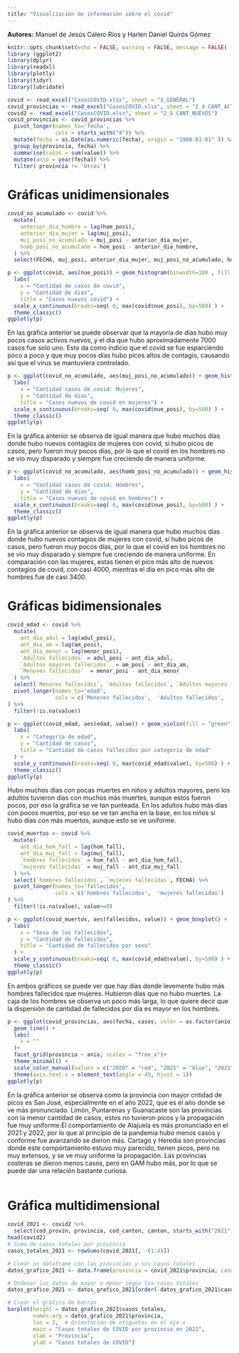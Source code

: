 ```yaml
---
title: "Visualización de información sobre el covid"
---
```


**Autores:** Manuel de Jesús Calero Ríos y Harlen Daniel Quirós Gómez

```r
knitr::opts_chunk$set(echo = FALSE, warning = FALSE, message = FALSE)
library (ggplot2)
library(dplyr)
library(readxl)
library(plotly)
library(tidyr)
library(lubridate)

covid <- read_excel("CasosCOVID.xlsx", sheet = "1_GENERAL")
covid_provincias <- read_excel("CasosCOVID.xlsx", sheet = "2_4 CANT_ACTIVOS")
covid2 <- read_excel("CasosCOVID.xlsx", sheet = "2_5 CANT_NUEVOS")
covid_provincias <- covid_provincias %>%
  pivot_longer(names_to='fecha',
               cols = starts_with("4")) %>%
  mutate(fecha = as.Date(as.numeric(fecha), origin = "1900-01-01" )) %>%
  group_by(provincia, fecha) %>%
  summarise(casos = sum(value)) %>%
  mutate(anio = year(fecha)) %>%
  filter( provincia != 'Otros')
```
# Gráficas unidimensionales 
```r
covid_no_acumulado <- covid %>%
  mutate(
    anterior_dia_hombre = lag(hom_posi),
    anterior_dia_mujer = lag(muj_posi),
    muj_posi_no_acumulado = muj_posi - anterior_dia_mujer,
    homb_posi_no_acumulado = hom_posi - anterior_dia_hombre,    
  ) %>%
  select(FECHA, muj_posi, anterior_dia_mujer, muj_posi_no_acumulado, hom_posi, anterior_dia_hombre, homb_posi_no_acumulado, everything())
```

```r
p <- ggplot(covid, aes(nue_posi)) + geom_histogram(binwidth=100 , fill = "red")+ 
  labs(
    x = "Cantidad de casos de covid", 
    y = "Cantidad de dias", 
    title = "Casos nuevos covid") +
  scale_x_continuous(breaks=seq( 0, max(covid$nue_posi), by=500) ) +
  theme_classic()
ggplotly(p)
```

En las gráfica anterior se puede observar que la mayoría de días hubo muy pocos casos activos nuevos, y el dia que hubo aproximadamente 7000 casos fue solo uno. Esto da como indicio que el covid se fue esparciendo poco a poco y que muy pocos días hubo picos altos de contagio, causando así que el virus se mantuviera controlado.

```r
p <- ggplot(covid_no_acumulado, aes(muj_posi_no_acumulado)) + geom_histogram(binwidth=100, fill = "#F33A6A")+ 
  labs(
    x = "Cantidad casos de covid: Mujeres", 
    y = "Cantidad de dias", 
    title = "Casos nuevos de covid en mujeres") +
  scale_x_continuous(breaks=seq( 0, max(covid$nue_posi), by=500) ) +
  theme_classic()
ggplotly(p)
```
En la gráfica anterior se observa de igual manera que hubo muchos días donde hubo nuevos contagios de mujeres con covid, sí hubo picos de casos, pero fueron muy pocos días, por lo que el covid en los hombres no se vio muy disparado y siempre fue creciendo de manera uniforme.

```r
p <- ggplot(covid_no_acumulado, aes(homb_posi_no_acumulado)) + geom_histogram(binwidth=100, fill = "blue")+ 
  labs(
    x = "Cantidad casos de covid: Hombres", 
    y = "Cantidad de dias", 
    title = "Casos nuevos de covid en hombres") +
  scale_x_continuous(breaks=seq( 0, max(covid$nue_posi), by=500) ) +
  theme_classic()
ggplotly(p)
```

En la gráfica anterior se observa de igual manera que hubo muchos días donde hubo nuevos contagios de mujeres con covid, sí hubo picos de casos, pero fueron muy pocos días, por lo que el covid en los hombres no se vio muy disparado y siempre fue creciendo de manera uniforme. En comparación con las mujeres, estas tienen el pico más alto de nuevos contagios de covid, con casi 4000, mientras el dia en pico más alto de hombres fue de casi 3400.

# Gráficas bidimensionales

```r
covid_edad <- covid %>%
  mutate(
    ant_dia_adul = lag(adul_posi),
    ant_dia_am = lag(am_posi),
    ant_dia_menor = lag(menor_posi),
    `Adultos fallecidos` = adul_posi - ant_dia_adul,
    `Adultos mayores fallecidos`  = am_posi - ant_dia_am,
    `Menores fallecidos`  = menor_posi - ant_dia_menor
  ) %>%
  select(`Menores fallecidos`, `Adultos fallecidos`, `Adultos mayores fallecidos`, FECHA) %>%
  pivot_longer(names_to='edad',
               cols = c('Menores fallecidos',  'Adultos fallecidos',	'Adultos mayores fallecidos')
) %>%
  filter(!is.na(value))

```

```r
p <- ggplot(covid_edad, aes(edad, value)) + geom_violin(fill = "green") + 
  labs(
    x = "Categoria de edad", 
    y = "Cantidad de casos", 
    title = "Cantidad de casos fallecidos por categoría de edad"
  ) +
  scale_y_continuous(breaks=seq( 0, max(covid_edad$value), by=500) ) +
  theme_classic()
ggplotly(p)
```

Hubo muchos dias con pocas muertes en niños y adultos mayores, pero los adultos tuvieron días con muchos más muertes, aunque estos fueron pocos, por eso la gráfica se ve tan punteada. En los adultos hubo más dias con pocos muertos, por eso se ve tan ancha en la base, en los niños si hubo días con más muertos, aunque esto se ve uniforme.

```r
covid_muertos <- covid %>%
  mutate(
    ant_dia_hom_fall = lag(hom_fall),
    ant_dia_muj_fall = lag(muj_fall),
    `hombres fallecidos` = hom_fall - ant_dia_hom_fall,
    `mujeres fallecidas` = muj_fall - ant_dia_muj_fall
  ) %>%
  select(`hombres fallecidos`, `mujeres fallecidas`, FECHA) %>%
  pivot_longer(names_to='fallecidos',
               cols = c('hombres fallecidos',  'mujeres fallecidas')
) %>%
  filter(!is.na(value), value>=0)
```

```r
p <- ggplot(covid_muertos, aes(fallecidos, value)) + geom_boxplot() + 
  labs(
    x = "Sexo de los fallecidos", 
    y = "Cantidad de fallecidos", 
    title = "Cantidad de fallecidos por sexo"
  ) +
  scale_y_continuous(breaks=seq( 0, max(covid_edad$value), by=500) ) +
  theme_classic()
ggplotly(p)
```

En ambos gráficos se puede ver que hay días donde levemente hubo más hombres fallecidos que mujeres. Hubieron días que no hubo muertes. La caja de los hombres se observa un poco más larga, lo que quiere decir que la dispersión de cantidad de fallecidos por día es mayor en los hombres.

```r
p <- ggplot(covid_provincias, aes(fecha, casos, color = as.factor(anio))) + 
  geom_line() + 
  labs(
    x = ""
  )+
  facet_grid(provincia ~ anio, scales = "free_x")+
  theme_minimal() +
  scale_color_manual(values = c("2020" = "red", "2021" = "blue", "2022" = "green"))+
  theme(axis.text.x = element_text(angle = 45, hjust = 1)) 
ggplotly(p)
```
En la gráfica anterior se observa como la provincia con mayor cntidad de picos es San José, especialmente en el año 2022, que es el año donde se ve más pronunciado. Limón, Puntarenas y Guanacaste son las provincias con la menor cantidad de casos, estos no tuvieron picos y la propagación fue muy uniforme.El comportamiento de Alajuela es más pronunciado en el 2021 y 2022, por lo que al principio de la pandemia hubo menos casos y conforme fue avanzando se dieron más. Cartago y Heredia son provincias donde este compórtamiento estuvo muy parecido, tienen picos, pero no muy extensos, y se ve muy uniforme la propagación. Las provincias costeras se dieron menos casos, pero en GAM hubo más, por lo que se puede dar una relación bastante curiosa.

```r

```

# Gráfica multidimensional

```r
covid_2021 <- covid2 %>%
  select(cod_provin, provincia, cod_canton, canton, starts_with("2021"))
head(covid2)
# Suma de casos totales por provincia
casos_totales_2021 <- rowSums(covid_2021[, -(1:4)])

# Crear un dataframe con las provincias y sus casos totales
datos_grafico_2021 <- data.frame(provincia = covid_2021$provincia, casos_totales = casos_totales_2021)

# Ordenar los datos de mayor a menor según los casos totales
datos_grafico_2021 <- datos_grafico_2021[order(-datos_grafico_2021$casos_totales), ]

# Crear el gráfico de barras
barplot(height = datos_grafico_2021$casos_totales,
        names.arg = datos_grafico_2021$provincia,
        las = 2,  # Orientación de etiquetas en el eje x
        main = "Casos totales de COVID por provincia en 2021",
        xlab = "Provincia",
        ylab = "Casos totales de COVID")
```
